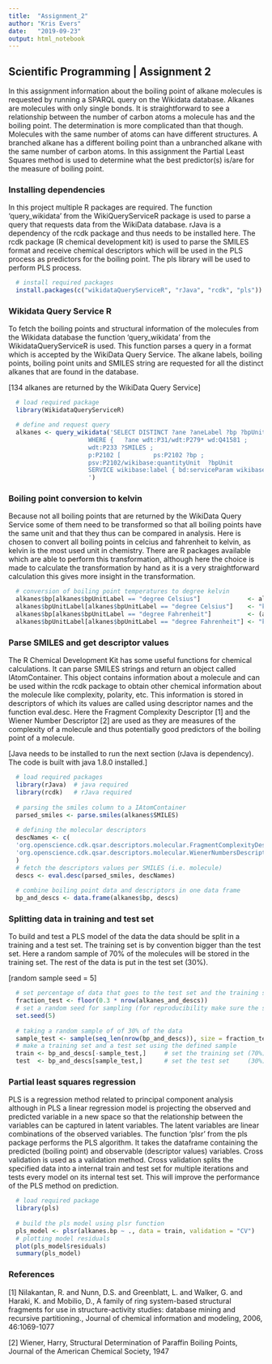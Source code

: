 ---
title:  "Assignment_2"
author: "Kris Evers"
date:   "2019-09-23"
output: html_notebook
---

## Scientific Programming | Assignment 2

In this assignment information about the boiling point of alkane molecules is requested by running a SPARQL query on the Wikidata database. Alkanes are molecules with only single bonds. It is straightforward to see a relationship between the number of carbon atoms a molecule has and the boiling point. The determination is more complicated than that though. Molecules with the same number of atoms can have different structures. A branched alkane has a different boiling point than a unbranched alkane with the same number of carbon atoms. In this assignment the Partial Least Squares method is used to determine what the best predictor(s) is/are for the measure of boiling point.

### Installing dependencies

In this project multiple R packages are required. The function 'query_wikidata' from the WikiQueryServiceR package is used to parse a query that requests data from the WikiData database. rJava is a dependency of the rcdk package and thus needs to be installed here. The rcdk package (R chemical development kit) is used to parse the SMILES format and receive chemical descriptors which will be used in the PLS process as predictors for the boiling point. The pls library will be used to perform PLS process.

```{r installation}
  # install required packages
  install.packages(c("wikidataQueryServiceR", "rJava", "rcdk", "pls"))
```

### Wikidata Query Service R

To fetch the boiling points and structural information of the molecules from the Wikidata database the function 'query_wikidata' from the WikidataQueryServiceR is used. This function parses a query in a format which is accepted by the WikiData Query Service. The alkane labels, boiling points, boiling point units and SMILES string are requested for all the distinct alkanes that are found in the database.

[134 alkanes are returned by the WikiData Query Service]

```{r query}
  # load required package
  library(WikidataQueryServiceR)

  # define and request query
  alkanes <- query_wikidata('SELECT DISTINCT ?ane ?aneLabel ?bp ?bpUnit ?bpUnitLabel ?SMILES 
                      WHERE {   ?ane wdt:P31/wdt:P279* wd:Q41581 ;   
                      wdt:P233 ?SMILES ;     
                      p:P2102 [         ps:P2102 ?bp ;           
                      psv:P2102/wikibase:quantityUnit  ?bpUnit         ] .   
                      SERVICE wikibase:label { bd:serviceParam wikibase:language "[AUTO_LANGUAGE],en". } } 
                      ')
```

### Boiling point conversion to kelvin

Because not all boiling points that are returned by the WikiData Query Service some of them need to be transformed so that all boiling points have the same unit and that they thus can be compared in analysis. Here is chosen to convert all boiling points in celcius and fahrenheit to kelvin, as kelvin is the most used unit in chemistry. There are R packages available which are able to perform this transformation, although here the choice is made to calculate the transformation by hand as it is a very straightforward calculation this gives more insight in the transformation.

```{r bp conversion}
  # conversion of boiling point temperatures to degree kelvin
  alkanes$bp[alkanes$bpUnitLabel == "degree Celsius"]             <- alkanes$bp[alkanes$bpUnitLabel == "degree Celsius"] + 273.15
  alkanes$bpUnitLabel[alkanes$bpUnitLabel == "degree Celsius"]    <- "kelvin"
  alkanes$bp[alkanes$bpUnitLabel == "degree Fahrenheit"]          <- (alkanes$bp[alkanes$bpUnitLabel == "degree Fahrenheit"]-32)*5/9 + 273.15
  alkanes$bpUnitLabel[alkanes$bpUnitLabel == "degree Fahrenheit"] <- "kelvin"
```

### Parse SMILES and get descriptor values

The R Chemical Development Kit has some useful functions for chemical calculations. It can parse SMILES strings and return an object called IAtomContainer. This object contains information about a molecule and can be used within the rcdk package to obtain other chemical information about the molecule like complexity, polarity, etc. This information is stored in descriptors of which its values are called using descriptor names and the function eval.desc. Here the Fragment Complexity Descriptor [1] and the Wiener Number Descriptor [2] are used as they are measures of the complexity of a molecule and thus potentially good predictors of the boiling point of a molecule.

[Java needs to be installed to run the next section (rJava is dependency). The code is built with java 1.8.0 installed.]

```{r smiles}
  # load required packages
  library(rJava)  # java required
  library(rcdk)   # rJava required
  
  # parsing the smiles column to a IAtomContainer
  parsed_smiles <- parse.smiles(alkanes$SMILES)
  
  # defining the molecular descriptors 
  descNames <- c(
  'org.openscience.cdk.qsar.descriptors.molecular.FragmentComplexityDescriptor',
  'org.openscience.cdk.qsar.descriptors.molecular.WienerNumbersDescriptor'
  )
  # fetch the descriptors values per SMILES (i.e. molecule)
  descs <- eval.desc(parsed_smiles, descNames)
  
  # combine boiling point data and descriptors in one data frame
  bp_and_descs <- data.frame(alkanes$bp, descs)
```
  
### Splitting data in training and test set

To build and test a PLS model of the data the data should be split in a training and a test set. The training set is by convention bigger than the test set. Here a random sample of 70% of the molecules will be stored in the training set. The rest of the data is put in the test set (30%).

[random sample seed = 5]
  
```{r split dataset}
  # set percentage of data that goes to the test set and the training set
  fraction_test <- floor(0.3 * nrow(alkanes_and_descs))
  # set a random seed for sampling (for reproducibility make sure the seed is set to 5 before running the sampling line)
  set.seed(5)
  
  # taking a random sample of of 30% of the data
  sample_test <- sample(seq_len(nrow(bp_and_descs)), size = fraction_test)
  # make a training set and a test set using the defined sample
  train <- bp_and_descs[-sample_test,]     # set the training set (70%)
  test  <- bp_and_descs[sample_test,]      # set the test set     (30%)
```

### Partial least squares regression

PLS is a regression method related to principal component analysis although in PLS a linear regression model is projecting the observed and predicted variable in a new space so that the relationship between the variables can be captured in latent variables. The latent variables are linear combinations of the observed variables. 
The function 'plsr' from the pls package performs the PLS algorithm. It takes the dataframe containing the predicted (boiling point) and observable (descriptor values) variables. Cross validation is used as a validation method. Cross validation splits the specified data into a internal train and test set for multiple iterations and tests every model on its internal test set. This will improve the performance of the PLS method on prediction.

```{r pls}
  # load required package
  library(pls)
  
  # build the pls model using plsr function
  pls_model <- plsr(alkanes.bp ~ ., data = train, validation = "CV")
  # plotting model residuals
  plot(pls_model$residuals)
  summary(pls_model)
```

### References

[1] Nilakantan, R. and Nunn, D.S. and Greenblatt, L. and Walker, G. and Haraki, K. and Mobilio, D., A family of ring system-based structural fragments for use in structure-activity studies: database mining and recursive partitioning., Journal of chemical information and modeling, 2006, 46:1069-1077

[2] Wiener, Harry, Structural Determination of Paraffin Boiling Points, Journal of the American Chemical Society, 1947
